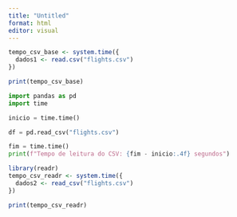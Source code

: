 ---
title: "Untitled"
format: html
editor: visual
---

```{r}
tempo_csv_base <- system.time({
  dados1 <- read.csv("flights.csv")
})

print(tempo_csv_base)
```

```{python}
import pandas as pd
import time

inicio = time.time()

df = pd.read_csv("flights.csv")

fim = time.time()
print(f"Tempo de leitura do CSV: {fim - inicio:.4f} segundos")
```

```{r}
library(readr)
tempo_csv_readr <- system.time({
  dados2 <- read_csv("flights.csv")
})

print(tempo_csv_readr)
```
